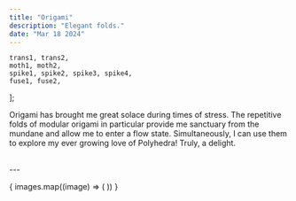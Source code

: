 ```yaml
---
title: "Origami"
description: "Elegant folds."
date: "Mar 18 2024"
---
```






	trans1, trans2,
	moth1, moth2,
	spike1, spike2, spike3, spike4,
	fuse1, fuse2,
];

Origami has brought me great solace during times of stress. The repetitive folds of modular origami in particular provide me sanctuary from the mundane and allow me to enter a flow state. Simultaneously, I can use them to explore my ever growing love of Polyhedra! Truly, a delight.

<br/>
---
<br/>

{
  images.map((image) => (
	<Picture src={image} alt="none"/>
  ))
}





